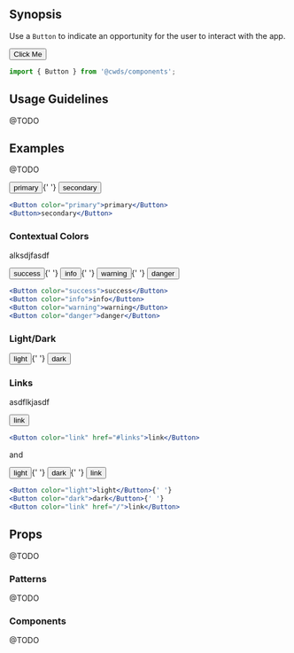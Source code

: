 
## Synopsis

Use a `Button` to indicate an opportunity for the user to interact with the app.

<DemoCard>
  <Button color="primary">Click Me</Button>
</DemoCard>

```jsx
import { Button } from '@cwds/components';
```

## Usage Guidelines

@TODO

## Examples

@TODO

<div className="my-3">
  <Button color="primary">primary</Button>{' '}
  <Button color="secondary">secondary</Button>
</div>

```jsx
<Button color="primary">primary</Button>
<Button>secondary</Button>
```

### Contextual Colors

alksdjfasdf

<div className="my-3">
  <Button color="success">success</Button>{' '}
  <Button color="info">info</Button>{' '}
  <Button color="warning">warning</Button>{' '}
  <Button color="danger">danger</Button>
</div>

```jsx
<Button color="success">success</Button>
<Button color="info">info</Button>
<Button color="warning">warning</Button>
<Button color="danger">danger</Button>
```

### Light/Dark


<div className="my-3">
  <Button color="light">light</Button>{' '}
  <Button color="dark">dark</Button>
</div>



### Links

asdflkjasdf

<div className="my-3">
  <Button color="link" href="#links">link</Button>
</div>

```jsx
<Button color="link" href="#links">link</Button>
```

and

<div className="my-3">
  <Button color="light">light</Button>{' '}
  <Button color="dark">dark</Button>{' '}
  <Button color="link" href="/">link</Button>
</div>

```jsx
<Button color="light">light</Button>{' '}
<Button color="dark">dark</Button>{' '}
<Button color="link" href="/">link</Button>
```

## Props

@TODO

### Patterns

@TODO

### Components

@TODO
